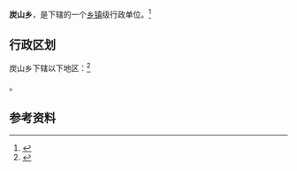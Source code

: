 {{中国乡级行政区|64/04/02/204/000}}

'''炭山乡'''，是{{PRC admin/fullname|64/04/02/204/000|3}}下辖的一个[[乡镇|乡镇]]级行政单位。<ref>{{PRC admin/ref sgc|{{PRC admin/parent|64/04/02/204/000}}}}</ref>

== 行政区划 ==

炭山乡下辖以下地区：<ref>{{PRC admin/ref sgc|64/04/02/204/000}}</ref>

{{PRC admin/children|64/04/02/204/000}}。

== 参考资料 ==

{{reflist}}

{{行政区划小作品}}
{{PRC admin/navcat|64/04/02/204/000}}